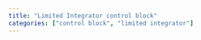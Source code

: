 ```yaml
---
title: "Limited Integrator control block"
categories: ["control block", "limited integrator"]
--- 
```

